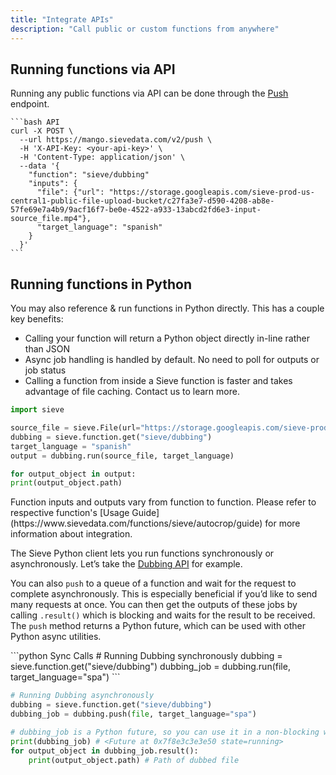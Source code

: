 ```yaml
---
title: "Integrate APIs"
description: "Call public or custom functions from anywhere"
---
```


## Running functions via API

Running any public functions via API can be done through the [Push](/reference-v2/api/create-new-job) endpoint.

    ```bash API
    curl -X POST \
      --url https://mango.sievedata.com/v2/push \
      -H 'X-API-Key: <your-api-key>' \
      -H 'Content-Type: application/json' \
      --data '{
        "function": "sieve/dubbing"
        "inputs": {
          "file": {"url": "https://storage.googleapis.com/sieve-prod-us-central1-public-file-upload-bucket/c27fa3e7-d590-4208-ab8e-57fe69e7a4b9/9acf16f7-be0e-4522-a933-13abcd2fd6e3-input-source_file.mp4"},
          "target_language": "spanish"
        }
      }'
    ```

## Running functions in Python

You may also reference & run functions in Python directly. This has a couple key benefits:

- Calling your function will return a Python object directly in-line rather than JSON
- Async job handling is handled by default. No need to poll for outputs or job status
- Calling a function from inside a Sieve function is faster and takes advantage of file caching. Contact us to learn more.

```python Python Client
import sieve

source_file = sieve.File(url="https://storage.googleapis.com/sieve-prod-us-central1-public-file-upload-bucket/c27fa3e7-d590-4208-ab8e-57fe69e7a4b9/9acf16f7-be0e-4522-a933-13abcd2fd6e3-input-source_file.mp4")
dubbing = sieve.function.get("sieve/dubbing")
target_language = "spanish"
output = dubbing.run(source_file, target_language)

for output_object in output:
print(output_object.path)
```

<Note>
  Function inputs and outputs vary from function to function. Please refer to
  respective function's [Usage
  Guide](https://www.sievedata.com/functions/sieve/autocrop/guide) for more
  information about integration.
</Note>

The Sieve Python client lets you run functions synchronously or asynchronously. Let’s take the [Dubbing API]("https://www.sievedata.com/functions/sieve/dubbing") for example.

You can also `push` to a queue of a function and wait for the request to complete asynchronously. This is especially beneficial if you’d like to send many requests at once. You can then get the outputs of these jobs by calling `.result()` which is blocking and waits for the result to be received. The `push` method returns a Python future, which can be used with other Python async utilities.

<CodeGroup>
```python Sync Calls
# Running Dubbing synchronously
dubbing = sieve.function.get("sieve/dubbing")
dubbing_job = dubbing.run(file, target_language="spa")
```

```python Async Calls
# Running Dubbing asynchronously
dubbing = sieve.function.get("sieve/dubbing")
dubbing_job = dubbing.push(file, target_language="spa")

# dubbing_job is a Python future, so you can use it in a non-blocking way
print(dubbing_job) # <Future at 0x7f8e3c3e3e50 state=running>
for output_object in dubbing_job.result():
    print(output_object.path) # Path of dubbed file
```

</CodeGroup>
